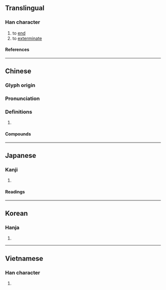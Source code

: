 {{character info/new}}
==Translingual==

===Han character===
{{Han char|rn=78|rad=歹|as=05|sn=9|four=18222|canj=MNOHH|ids=⿰歹㐱}}

# to [[end]]
# to [[exterminate]]

====References====
{{Han ref|kx=0579.450|dkj=16413|dj=0972.030|hdz=21384.040|uh=6B84}}

----

==Chinese==
{{zh-forms}}

===Glyph origin===
{{Han etym}}

===Pronunciation===
{{zh-pron
|m=tiǎn
|c=tin5,can2
|mc=y
|oc=y
|ma=
|cat=v
}}

===Definitions===
{{zh-hanzi}}

# {{rfdef|lang=zh}}

====Compounds====
{{zh-der|暴殄|殄絕|暴殄輕生|殄瘁|暴殄天物|殄竭|殄滅|誤國殄民|誅凶殄逆}}

----

==Japanese==

===Kanji===
{{ja-kanji|grade=|rs=歹05}}

# {{defn|lang=ja|sort=歹05}}

====Readings====
{{ja-readings
|goon=でん
|kanon=てん
|kun=た-つ, つき-る, つく-す, たえる
}}

----

==Korean==

===Hanja===
{{ko-hanja|진}}

# {{defn|lang=ko|sort=歹05}}

----

==Vietnamese==

===Han character===
{{vi-readings|rs=歹05|reading=[[điển]], [[điễn]]}}

# {{defn|lang=vi|sort=歹05}}